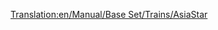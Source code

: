 [[Translation:en/Manual/Base Set/Trains/AsiaStar]]
{{en/Manual/Base Set/Trains/Trains|Cost=£50,390 ($100,780)
|Speed=265 kph (165 mph)
|Weight=94 t
|Power=8,000 hp (5966 kW)
|Annual=£3,514 ($7,028)
|Designed=1992
|Lifespan=25 years
|Capacity=N/A
|Description=This is the fastest conventional locomotive in the game. It is a dual-headed train.
|Real-life=This train is the Transport Tycoon equivalent of the Eurostar train which serves the channel tunnel.
}}